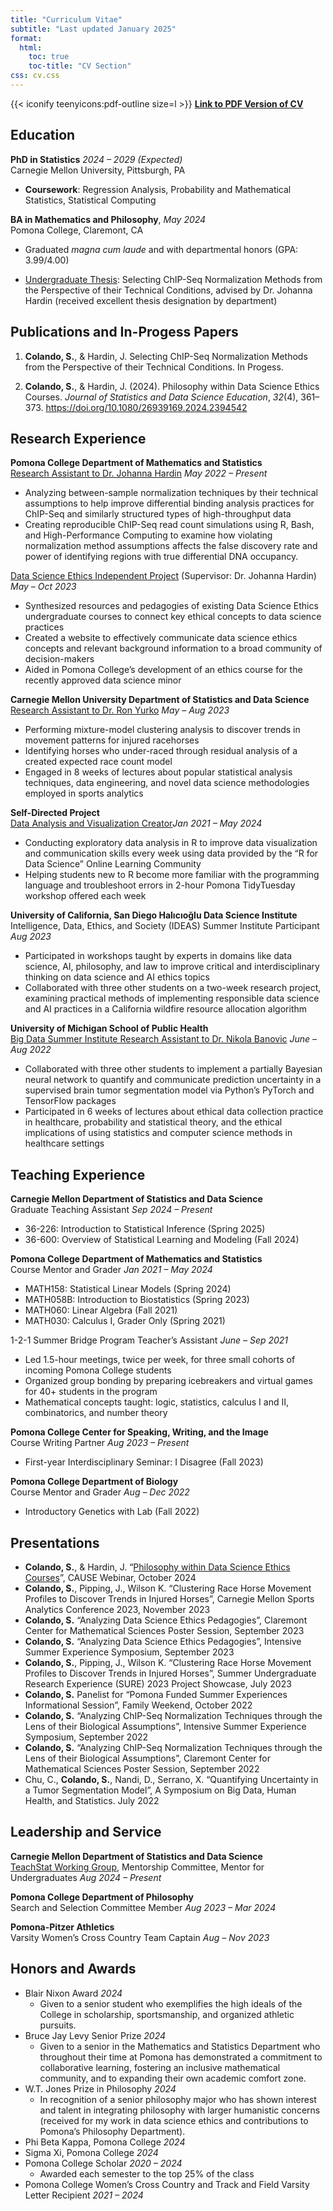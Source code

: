 ```yaml
---
title: "Curriculum Vitae"
subtitle: "Last updated January 2025"
format:
  html:
    toc: true
    toc-title: "CV Section"
css: cv.css
---
```

{{< iconify teenyicons:pdf-outline size=l >}} <a href="Colando-Sara-CV.pdf" target = "_blank"> <strong>Link to PDF Version of CV</strong></a>

## Education

**PhD in Statistics** [*2024 -- 2029 (Expected)*]{.cvdate}<br>Carnegie Mellon University, Pittsburgh, PA

-   **Coursework**: Regression Analysis, Probability and Mathematical Statistics, Statistical Computing

**BA in Mathematics and Philosophy**, [*May 2024*]{.cvdate}<br>Pomona College, Claremont, CA

-   Graduated *magna cum laude* and with departmental honors (GPA: 3.99/4.00)

-   <a href="./research/chip-seq/Colando_MATH191_Thesis_Final_Draft.pdf" target = "_blank">Undergraduate Thesis</a>: Selecting ChIP-Seq Normalization Methods from the Perspective of their Technical Conditions, advised by Dr. Johanna Hardin (received excellent thesis designation by department)

## Publications and In-Progess Papers

1. **Colando, S.**, & Hardin, J. Selecting ChIP-Seq Normalization Methods from the Perspective of their Technical Conditions. In Progess.

2. **Colando, S.**, & Hardin, J. (2024). Philosophy within Data Science Ethics Courses. *Journal of Statistics and Data Science Education*, *32*(4), 361–373. <https://doi.org/10.1080/26939169.2024.2394542>

## Research Experience

**Pomona College Department of Mathematics and Statistics**<br>[Research Assistant to Dr. Johanna Hardin](https://scolando.github.io/personal-website/research/chip-seq/chip-seq.html) [*May 2022 -- Present*]{.cvdate}

-   Analyzing between-sample normalization techniques by their technical assumptions to help improve differential binding analysis practices for ChIP-Seq and similarly structured types of high-throughput data
-   Creating reproducible ChIP-Seq read count simulations using R, Bash, and High-Performance Computing to examine how violating normalization method assumptions affects the false discovery rate and power of identifying regions with true differential DNA occupancy.

[Data Science Ethics Independent Project](https://scolando.github.io/personal-website/research/data-ethics/data-ethics.html) (Supervisor: Dr. Johanna Hardin) [*May -- Oct 2023*]{.cvdate}

-   Synthesized resources and pedagogies of existing Data Science Ethics undergraduate courses to connect key ethical concepts to data science practices
-   Created a website to effectively communicate data science ethics concepts and relevant background information to a broad community of decision-makers
-   Aided in Pomona College's development of an ethics course for the recently approved data science minor

**Carnegie Mellon University Department of Statistics and Data Science**<br>[Research Assistant to Dr. Ron Yurko](https://www.stat.cmu.edu/cmsac/sure/2023/showcase/horse_racing/report.html) [*May -- Aug 2023*]{.cvdate}

-   Performing mixture-model clustering analysis to discover trends in movement patterns for injured racehorses
-   Identifying horses who under-raced through residual analysis of a created expected race count model
-   Engaged in 8 weeks of lectures about popular statistical analysis techniques, data engineering, and novel data science methodologies employed in sports analytics

**Self-Directed Project**<br>[Data Analysis and Visualization Creator](https://scolando.github.io/personal-website/projects.html)[*Jan 2021 -- May 2024*]{.cvdate}

-   Conducting exploratory data analysis in R to improve data visualization and communication skills every week using data provided by the "R for Data Science" Online Learning Community
-   Helping students new to R become more familiar with the programming language and troubleshoot errors in 2-hour Pomona TidyTuesday workshop offered each week

**University of California, San Diego Halıcıoğlu Data Science Institute**<br> Intelligence, Data, Ethics, and Society (IDEAS) Summer Institute Participant [*Aug 2023*]{.cvdate}

-   Participated in workshops taught by experts in domains like data science, AI, philosophy, and law to improve critical and interdisciplinary thinking on data science and AI ethics topics
-   Collaborated with three other students on a two-week research project, examining practical methods of implementing responsible data science and AI practices in a California wildfire resource allocation algorithm

**University of Michigan School of Public Health**<br>[Big Data Summer Institute Research Assistant to Dr. Nikola Banovic](https://scolando.github.io/personal-website/research/tumor-mri/tumor-mri.html) [*June -- Aug 2022*]{.cvdate}

-   Collaborated with three other students to implement a partially Bayesian neural network to quantify and communicate prediction uncertainty in a supervised brain tumor segmentation model via Python's PyTorch and TensorFlow packages
-   Participated in 6 weeks of lectures about ethical data collection practice in healthcare, probability and statistical theory, and the ethical implications of using statistics and computer science methods in healthcare settings

## Teaching Experience

**Carnegie Mellon Department of Statistics and Data Science**<br> Graduate Teaching Assistant [*Sep 2024 -- Present*]{.cvdate}

-   36-226: Introduction to Statistical Inference (Spring 2025)
-   36-600: Overview of Statistical Learning and Modeling (Fall 2024)

**Pomona College Department of Mathematics and Statistics**<br> Course Mentor and Grader [*Jan 2021 -- May 2024*]{.cvdate}

-  MATH158: Statistical Linear Models (Spring 2024)
-  MATH058B: Introduction to Biostatistics (Spring 2023)
-  MATH060: Linear Algebra (Fall 2021)
-  MATH030: Calculus I, Grader Only (Spring 2021)

1-2-1 Summer Bridge Program Teacher's Assistant [*June -- Sep 2021*]{.cvdate}

-   Led 1.5-hour meetings, twice per week, for three small cohorts of incoming Pomona College students
-   Organized group bonding by preparing icebreakers and virtual games for 40+ students in the program
-   Mathematical concepts taught: logic, statistics, calculus I and II, combinatorics, and number theory

**Pomona College Center for Speaking, Writing, and the Image**<br> Course Writing Partner [*Aug 2023 -- Present*]{.cvdate}

- First-year Interdisciplinary Seminar: I Disagree (Fall 2023)

**Pomona College Department of Biology**<br>Course Mentor and Grader [*Aug -- Dec 2022*]{.cvdate}

-  Introductory Genetics with Lab (Fall 2022)

## Presentations
- **Colando, S.**, & Hardin, J. "[Philosophy within Data Science Ethics Courses](https://causeweb.org/cause/webinar/jsdse/2024-10)", CAUSE Webinar, October 2024
-   **Colando, S.**, Pipping, J., Wilson K. "Clustering Race Horse Movement Profiles to Discover Trends in Injured Horses", Carnegie Mellon Sports Analytics Conference 2023, November 2023
-   **Colando, S.** "Analyzing Data Science Ethics Pedagogies", Claremont Center for Mathematical Sciences Poster Session, September 2023
-   **Colando, S.** "Analyzing Data Science Ethics Pedagogies", Intensive Summer Experience Symposium, September 2023
-   **Colando, S.**, Pipping, J., Wilson K. "Clustering Race Horse Movement Profiles to Discover Trends in Injured Horses", Summer Undergraduate Research Experience (SURE) 2023 Project Showcase, July 2023
-   **Colando, S.** Panelist for "Pomona Funded Summer Experiences Informational Session", Family Weekend, October 2022
-   **Colando, S.** "Analyzing ChIP-Seq Normalization Techniques through the Lens of their Biological Assumptions", Intensive Summer Experience Symposium, September 2022
-   **Colando, S.** "Analyzing ChIP-Seq Normalization Techniques through the Lens of their Biological Assumptions", Claremont Center for Mathematical Sciences Poster Session, September 2022
-   Chu, C., **Colando, S.**, Nandi, D., Serrano, X. "Quantifying Uncertainty in a Tumor Segmentation Model", A Symposium on Big Data, Human Health, and Statistics. July 2022

## Leadership and Service

**Carnegie Mellon Department of Statistics and Data Science**<br> <a href="https://www.stat.cmu.edu/teachstat/" target = "_blank">TeachStat Working Group</a>, Mentorship Committee, Mentor for Undergraduates [*Aug 2024 -- Present*]{.cvdate}

**Pomona College Department of Philosophy**<br> Search and Selection Committee Member [*Aug 2023 -- Mar 2024*]{.cvdate}

**Pomona-Pitzer Athletics**<br> Varsity Women's Cross Country Team Captain [*Aug -- Nov 2023*]{.cvdate}

## Honors and Awards

-   Blair Nixon Award [*2024*]{.cvdate}
    -   Given to a senior student who exemplifies the high ideals of the College in scholarship, sportsmanship, and organized athletic pursuits.
-   Bruce Jay Levy Senior Prize [*2024*]{.cvdate}
    -   Given to a senior in the Mathematics and Statistics Department who throughout their time at Pomona has demonstrated a commitment to collaborative learning, fostering an inclusive mathematical community, and to expanding their own academic comfort zone.
-   W.T. Jones Prize in Philosophy [*2024*]{.cvdate}
    -   In recognition of a senior philosophy major who has shown interest and talent in integrating philosophy with larger humanistic concerns (received for my work in data science ethics and contributions to Pomona's Philosophy Department).
-   Phi Beta Kappa, Pomona College [*2024*]{.cvdate}
-   Sigma Xi, Pomona College [*2024*]{.cvdate}
-   Pomona College Scholar [*2020 -- 2024*]{.cvdate}
    -   Awarded each semester to the top 25% of the class
-   Pomona College Women's Cross Country and Track and Field Varsity Letter Recipient [*2021 -- 2024*]{.cvdate}